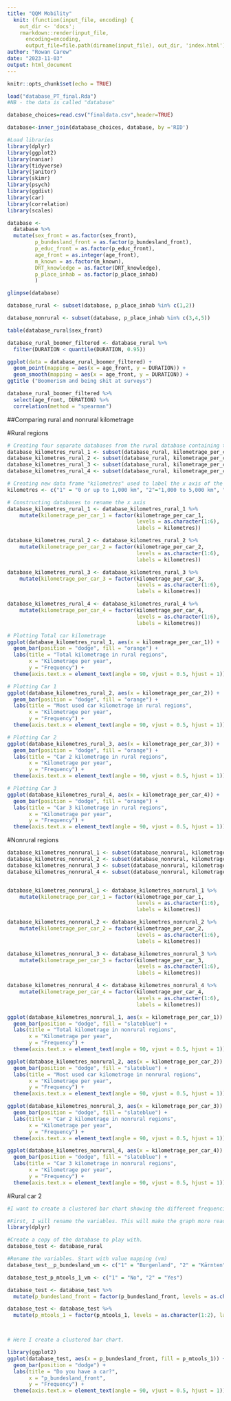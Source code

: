 ```yaml
---
title: "QQM Mobility"
  knit: (function(input_file, encoding) {
    out_dir <- 'docs';
    rmarkdown::render(input_file,
      encoding=encoding,
      output_file=file.path(dirname(input_file), out_dir, 'index.html'))})
author: "Rowan Carew"
date: "2023-11-03"
output: html_document
---
```


```r
knitr::opts_chunk$set(echo = TRUE)
```

```r
load("database_PT_final.Rda")
#NB - the data is called "database"

database_choices=read.csv("finaldata.csv",header=TRUE)

database<-inner_join(database_choices, database, by ='RID')
```

```r
#Load libraries
library(dplyr)
library(ggplot2)
library(naniar)
library(tidyverse)
library(janitor)
library(skimr)
library(psych)
library(ggdist)
library(car)
library(correlation)
library(scales)
```

```r
database <-
  database %>%
  mutate(sex_front = as.factor(sex_front),
         p_bundesland_front = as.factor(p_bundesland_front),
         p_educ_front = as.factor(p_educ_front),
         age_front = as.integer(age_front),
         m_known = as.factor(m_known),
         DRT_knowledge = as.factor(DRT_knowledge),
         p_place_inhab = as.factor(p_place_inhab)
         )

glimpse(database)
```

```r
database_rural <- subset(database, p_place_inhab %in% c(1,2))

database_nonrural <- subset(database, p_place_inhab %in% c(3,4,5))

```

```r
table(database_rural$sex_front)

database_rural_boomer_filtered <- database_rural %>%
  filter(DURATION < quantile(DURATION, 0.95))

ggplot(data = database_rural_boomer_filtered) + 
  geom_point(mapping = aes(x = age_front, y = DURATION)) +
  geom_smooth(mapping = aes(x = age_front, y = DURATION)) +
ggtitle ("Boomerism and being shit at surveys")
```

```r
database_rural_boomer_filtered %>%
  select(age_front, DURATION) %>%
  correlation(method = "spearman")
```
##Comparing rural and nonrural kilometrage

#Rural regions
```r
# Creating four separate databases from the rural database containing the kilometrage variable without missing data
database_kilometres_rural_1 <- subset(database_rural, kilometrage_per_car_1 %in% c(1,2,3,4,5))
database_kilometres_rural_2 <- subset(database_rural, kilometrage_per_car_2 %in% c(1,2,3,4,5))
database_kilometres_rural_3 <- subset(database_rural, kilometrage_per_car_3 %in% c(1,2,3,4,5))
database_kilometres_rural_4 <- subset(database_rural, kilometrage_per_car_4 %in% c(1,2,3,4,5))

# Creating new data frame "kilometres" used to label the x axis of the plots
kilometres <- c("1" = "0 or up to 1,000 km", "2"="1,000 to 5,000 km", "3" = "5,000 to 10,000 km", "4" = "10,000 to 15,000 km", "5" ="15,000 to 25,000 km", "6" = "over 25,000 km")

# Constructing databases to rename the x axis
database_kilometres_rural_1 <- database_kilometres_rural_1 %>%
    mutate(kilometrage_per_car_1 = factor(kilometrage_per_car_1, 
                                          levels = as.character(1:6), 
                                          labels = kilometres))

database_kilometres_rural_2 <- database_kilometres_rural_2 %>%
    mutate(kilometrage_per_car_2 = factor(kilometrage_per_car_2, 
                                          levels = as.character(1:6), 
                                          labels = kilometres))

database_kilometres_rural_3 <- database_kilometres_rural_3 %>%
    mutate(kilometrage_per_car_3 = factor(kilometrage_per_car_3, 
                                          levels = as.character(1:6), 
                                          labels = kilometres))

database_kilometres_rural_4 <- database_kilometres_rural_4 %>%
    mutate(kilometrage_per_car_4 = factor(kilometrage_per_car_4, 
                                          levels = as.character(1:6), 
                                          labels = kilometres))

# Plotting Total car kilometrage
ggplot(database_kilometres_rural_1, aes(x = kilometrage_per_car_1)) +
  geom_bar(position = "dodge", fill = "orange") +
  labs(title = "Total kilometrage in rural regions",
       x = "Kilometrage per year",
       y = "Frequency") +
  theme(axis.text.x = element_text(angle = 90, vjust = 0.5, hjust = 1))

# Plotting Car 1
ggplot(database_kilometres_rural_2, aes(x = kilometrage_per_car_2)) +
  geom_bar(position = "dodge", fill = "orange") +
  labs(title = "Most used car kilometrage in rural regions",
       x = "Kilometrage per year",
       y = "Frequency") +
  theme(axis.text.x = element_text(angle = 90, vjust = 0.5, hjust = 1))

# Plotting Car 2
ggplot(database_kilometres_rural_3, aes(x = kilometrage_per_car_3)) +
  geom_bar(position = "dodge", fill = "orange") +
  labs(title = "Car 2 kilometrage in rural regions",
       x = "Kilometrage per year",
       y = "Frequency") +
  theme(axis.text.x = element_text(angle = 90, vjust = 0.5, hjust = 1))

# Plotting Car 3
ggplot(database_kilometres_rural_4, aes(x = kilometrage_per_car_4)) +
  geom_bar(position = "dodge", fill = "orange") +
  labs(title = "Car 3 kilometrage in rural regions",
       x = "Kilometrage per year",
       y = "Frequency") +
  theme(axis.text.x = element_text(angle = 90, vjust = 0.5, hjust = 1))
```
#Nonrural regions
```r
database_kilometres_nonrural_1 <- subset(database_nonrural, kilometrage_per_car_1 %in% c(1,2,3,4,5))
database_kilometres_nonrural_2 <- subset(database_nonrural, kilometrage_per_car_2 %in% c(1,2,3,4,5))
database_kilometres_nonrural_3 <- subset(database_nonrural, kilometrage_per_car_3 %in% c(1,2,3,4,5))
database_kilometres_nonrural_4 <- subset(database_nonrural, kilometrage_per_car_4 %in% c(1,2,3,4,5))


database_kilometres_nonrural_1 <- database_kilometres_nonrural_1 %>%
    mutate(kilometrage_per_car_1 = factor(kilometrage_per_car_1, 
                                          levels = as.character(1:6), 
                                          labels = kilometres))

database_kilometres_nonrural_2 <- database_kilometres_nonrural_2 %>%
    mutate(kilometrage_per_car_2 = factor(kilometrage_per_car_2, 
                                          levels = as.character(1:6), 
                                          labels = kilometres))

database_kilometres_nonrural_3 <- database_kilometres_nonrural_3 %>%
    mutate(kilometrage_per_car_3 = factor(kilometrage_per_car_3, 
                                          levels = as.character(1:6), 
                                          labels = kilometres))

database_kilometres_nonrural_4 <- database_kilometres_nonrural_4 %>%
    mutate(kilometrage_per_car_4 = factor(kilometrage_per_car_4, 
                                          levels = as.character(1:6), 
                                          labels = kilometres))

ggplot(database_kilometres_nonrural_1, aes(x = kilometrage_per_car_1)) +
  geom_bar(position = "dodge", fill = "slateblue") +
  labs(title = "Total kilometrage in nonrural regions",
       x = "Kilometrage per year",
       y = "Frequency") +
  theme(axis.text.x = element_text(angle = 90, vjust = 0.5, hjust = 1))

ggplot(database_kilometres_nonrural_2, aes(x = kilometrage_per_car_2)) +
  geom_bar(position = "dodge", fill = "slateblue") +
  labs(title = "Most used car kilometrage in nonrural regions",
       x = "Kilometrage per year",
       y = "Frequency") +
  theme(axis.text.x = element_text(angle = 90, vjust = 0.5, hjust = 1))

ggplot(database_kilometres_nonrural_3, aes(x = kilometrage_per_car_3)) +
  geom_bar(position = "dodge", fill = "slateblue") +
  labs(title = "Car 2 kilometrage in nonrural regions",
       x = "Kilometrage per year",
       y = "Frequency") +
  theme(axis.text.x = element_text(angle = 90, vjust = 0.5, hjust = 1))

ggplot(database_kilometres_nonrural_4, aes(x = kilometrage_per_car_4)) +
  geom_bar(position = "dodge", fill = "slateblue") +
  labs(title = "Car 3 kilometrage in nonrural regions",
       x = "Kilometrage per year",
       y = "Frequency") +
  theme(axis.text.x = element_text(angle = 90, vjust = 0.5, hjust = 1))
```
#Rural car 2

```r
#I want to create a clustered bar chart showing the different frequencies of whether people own a car or not in different Austrian states.

#First, I will rename the variables. This will make the graph more readable.
library(dplyr)

#Create a copy of the database to play with.
database_test <- database_rural

#Rename the variables. Start with value mapping (vm)
database_test__p_bundesland_vm <- c("1" = "Burgenland", "2" = "Kärnten", "3" = "Niederösterreich", "4" = "Oberösterreich", "5" = "Salzburg", "6" = "Steiermark", "7" = "Tirol", "8" = "Vorarlberg", "9" = "Wien", "10" = "Not Austria")

database_test_p_mtools_1_vm <- c("1" = "No", "2" = "Yes")

database_test <- database_test %>%
  mutate(p_bundesland_front = factor(p_bundesland_front, levels = as.character(1:10), labels = database_test__p_bundesland_vm))

database_test <- database_test %>%
  mutate(p_mtools_1 = factor(p_mtools_1, levels = as.character(1:2), labels = database_test_p_mtools_1_vm))



# Here I create a clustered bar chart.

library(ggplot2)
ggplot(database_test, aes(x = p_bundesland_front, fill = p_mtools_1)) +
  geom_bar(position = "dodge") +
  labs(title = "Do you have a car?",
       x = "p_bundesland_front",
       y = "Frequency") +
  theme(axis.text.x = element_text(angle = 90, vjust = 0.5, hjust = 1))
```
